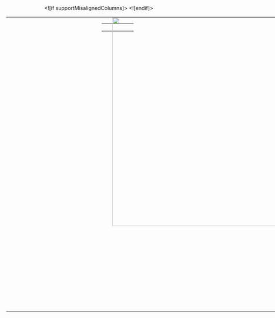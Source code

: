 <html xmlns:v="urn:schemas-microsoft-com:vml"
xmlns:o="urn:schemas-microsoft-com:office:office"
xmlns:x="urn:schemas-microsoft-com:office:excel"
xmlns="http://www.w3.org/TR/REC-html40">

<head>
<meta http-equiv=Content-Type content="text/html; charset=utf-8">
<meta name=ProgId content=Excel.Sheet>
<meta name=Generator content="Microsoft Excel 15">
<link rel=File-List href="worldmap.fld/filelist.xml">
<!--[if !mso]>
<style>
v\:* {behavior:url(#default#VML);}
o\:* {behavior:url(#default#VML);}
x\:* {behavior:url(#default#VML);}
.shape {behavior:url(#default#VML);}
</style>
<![endif]-->
<style id="worldmap_7400_Styles">
<!--table
	{mso-displayed-decimal-separator:"\.";
	mso-displayed-thousand-separator:"\,";}
@page
	{margin:.75in .7in .75in .7in;
	mso-header-margin:.3in;
	mso-footer-margin:.3in;}
tr
	{mso-height-source:auto;}
col
	{mso-width-source:auto;}
br
	{mso-data-placement:same-cell;}
.style0
	{mso-number-format:General;
	text-align:general;
	vertical-align:bottom;
	white-space:nowrap;
	mso-rotate:0;
	mso-background-source:auto;
	mso-pattern:auto;
	color:black;
	font-size:12.0pt;
	font-weight:400;
	font-style:normal;
	text-decoration:none;
	font-family:Calibri, sans-serif;
	mso-font-charset:0;
	border:none;
	mso-protection:locked visible;
	mso-style-name:Normal;
	mso-style-id:0;}
td
	{mso-style-parent:style0;
	padding:0px;
	mso-ignore:padding;
	color:black;
	font-size:12.0pt;
	font-weight:400;
	font-style:normal;
	text-decoration:none;
	font-family:Calibri, sans-serif;
	mso-font-charset:0;
	mso-number-format:General;
	text-align:general;
	vertical-align:bottom;
	border:none;
	mso-background-source:auto;
	mso-pattern:auto;
	mso-protection:locked visible;
	white-space:nowrap;
	mso-rotate:0;}
-->
</style>
</head>

<body link="#0563C1" vlink="#954F72">
<!--[if !excel]>&nbsp;&nbsp;<![endif]-->
<!--The following information was generated by Microsoft Excel's Publish as Web
Page wizard.-->
<!--If the same item is republished from Excel, all information between the DIV
tags will be replaced.-->
<!----------------------------->
<!--START OF OUTPUT FROM EXCEL PUBLISH AS WEB PAGE WIZARD -->
<!----------------------------->

<div id="worldmap_7400" align=center x:publishsource="Excel">

<table border=0 cellpadding=0 cellspacing=0 width=1392 style='border-collapse:
 collapse;table-layout:fixed;width:1040pt'>
 <col width=87 span=7 style='width:65pt'>
 <col width=87 style='width:65pt'>
 <col width=87 span=8 style='width:65pt'>
 <tr height=21 style='height:16.0pt'>
  <td height=21 width=87 style='height:16.0pt;width:65pt'></td>
  <td width=87 style='width:65pt'></td>
  <td width=87 style='width:65pt'></td>
  <td width=87 style='width:65pt' align=left valign=top><!--[if gte vml 1]><v:shapetype
   id="_x0000_t75" coordsize="21600,21600" o:spt="75" o:preferrelative="t"
   path="m@4@5l@4@11@9@11@9@5xe" filled="f" stroked="f">
   <v:stroke joinstyle="miter"/>
   <v:formulas>
    <v:f eqn="if lineDrawn pixelLineWidth 0"/>
    <v:f eqn="sum @0 1 0"/>
    <v:f eqn="sum 0 0 @1"/>
    <v:f eqn="prod @2 1 2"/>
    <v:f eqn="prod @3 21600 pixelWidth"/>
    <v:f eqn="prod @3 21600 pixelHeight"/>
    <v:f eqn="sum @0 0 1"/>
    <v:f eqn="prod @6 1 2"/>
    <v:f eqn="prod @7 21600 pixelWidth"/>
    <v:f eqn="sum @8 21600 0"/>
    <v:f eqn="prod @7 21600 pixelHeight"/>
    <v:f eqn="sum @10 21600 0"/>
   </v:formulas>
   <v:path o:extrusionok="f" gradientshapeok="t" o:connecttype="rect"/>
   <o:lock v:ext="edit" aspectratio="t"/>
  </v:shapetype><v:shape id="Add-in_x0020_1" o:spid="_x0000_s4098" type="#_x0000_t75"
   style='position:absolute;margin-left:22pt;margin-top:0;width:772pt;height:568pt;
   z-index:1;visibility:visible'>
   <v:imagedata src="worldmap.fld/worldmap_7400_image001.png" o:title=""/>
   <o:lock v:ext="edit" aspectratio="f" grouping="t"/>
   <x:ClientData ObjectType="Pict">
    <x:SizeWithCells/>
    <x:CF>Bitmap</x:CF>
   </x:ClientData>
  </v:shape><![endif]--><span style='mso-ignore:vglayout;
  position:absolute;z-index:1;margin-left:29px;margin-top:0px;width:1029px;
  height:757px'><img width=772 height=568
  src="worldmap.fld/worldmap_7400_image001.png" v:shapes="Add-in_x0020_1"></span><span
  style='mso-ignore:vglayout2'>
  <table cellpadding=0 cellspacing=0>
   <tr>
    <td height=21 width=87 style='height:16.0pt;width:65pt'></td>
   </tr>
  </table>
  </span></td>
  <td width=87 style='width:65pt'></td>
  <td width=87 style='width:65pt'></td>
  <td width=87 style='width:65pt'></td>
  <td width=87 style='width:65pt'></td>
  <td width=87 style='width:65pt'></td>
  <td width=87 style='width:65pt'></td>
  <td width=87 style='width:65pt'></td>
  <td width=87 style='width:65pt'></td>
  <td width=87 style='width:65pt'></td>
  <td width=87 style='width:65pt'></td>
  <td width=87 style='width:65pt'></td>
  <td width=87 style='width:65pt'></td>
 </tr>
 <tr height=735 style='height:560.0pt;mso-xlrowspan:35'>
  <td height=735 colspan=16 style='height:560.0pt;mso-ignore:colspan'></td>
 </tr>
 <![if supportMisalignedColumns]>
 <tr height=0 style='display:none'>
  <td width=87 style='width:65pt'></td>
  <td width=87 style='width:65pt'></td>
  <td width=87 style='width:65pt'></td>
  <td width=87 style='width:65pt'></td>
  <td width=87 style='width:65pt'></td>
  <td width=87 style='width:65pt'></td>
  <td width=87 style='width:65pt'></td>
  <td width=87 style='width:65pt'></td>
  <td width=87 style='width:65pt'></td>
  <td width=87 style='width:65pt'></td>
  <td width=87 style='width:65pt'></td>
  <td width=87 style='width:65pt'></td>
  <td width=87 style='width:65pt'></td>
  <td width=87 style='width:65pt'></td>
  <td width=87 style='width:65pt'></td>
  <td width=87 style='width:65pt'></td>
 </tr>
 <![endif]>
</table>

</div>


<!----------------------------->
<!--END OF OUTPUT FROM EXCEL PUBLISH AS WEB PAGE WIZARD-->
<!----------------------------->
</body>

</html>
